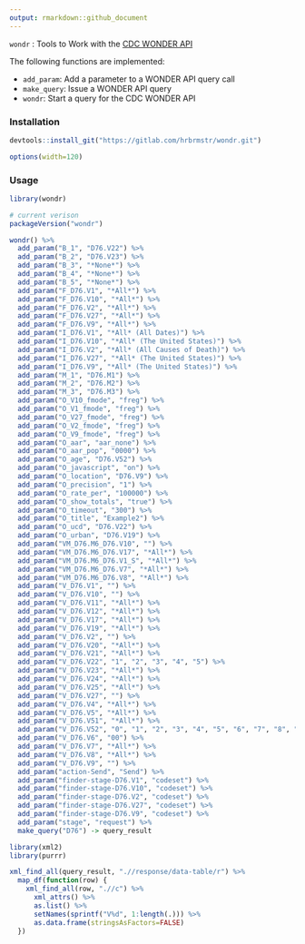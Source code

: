 ```yaml
---
output: rmarkdown::github_document
---
```


`wondr` : Tools to Work with the [CDC WONDER API](https://wonder.cdc.gov/wonder/help/WONDER-API.html)

The following functions are implemented:

- `add_param`:	Add a parameter to a WONDER API query call
- `make_query`:	Issue a WONDER API query
- `wondr`: Start a query for the CDC WONDER API

### Installation

```r
devtools::install_git("https://gitlab.com/hrbrmstr/wondr.git")
```

```r
options(width=120)
```

### Usage

```r
library(wondr)

# current verison
packageVersion("wondr")

wondr() %>%
  add_param("B_1", "D76.V22") %>% 
  add_param("B_2", "D76.V23") %>% 
  add_param("B_3", "*None*") %>% 
  add_param("B_4", "*None*") %>% 
  add_param("B_5", "*None*") %>% 
  add_param("F_D76.V1", "*All*") %>% 
  add_param("F_D76.V10", "*All*") %>% 
  add_param("F_D76.V2", "*All*") %>% 
  add_param("F_D76.V27", "*All*") %>% 
  add_param("F_D76.V9", "*All*") %>% 
  add_param("I_D76.V1", "*All* (All Dates)") %>% 
  add_param("I_D76.V10", "*All* (The United States)") %>% 
  add_param("I_D76.V2", "*All* (All Causes of Death)") %>% 
  add_param("I_D76.V27", "*All* (The United States)") %>% 
  add_param("I_D76.V9", "*All* (The United States)") %>% 
  add_param("M_1", "D76.M1") %>% 
  add_param("M_2", "D76.M2") %>% 
  add_param("M_3", "D76.M3") %>% 
  add_param("O_V10_fmode", "freg") %>% 
  add_param("O_V1_fmode", "freg") %>% 
  add_param("O_V27_fmode", "freg") %>% 
  add_param("O_V2_fmode", "freg") %>% 
  add_param("O_V9_fmode", "freg") %>% 
  add_param("O_aar", "aar_none") %>% 
  add_param("O_aar_pop", "0000") %>% 
  add_param("O_age", "D76.V52") %>% 
  add_param("O_javascript", "on") %>% 
  add_param("O_location", "D76.V9") %>% 
  add_param("O_precision", "1") %>% 
  add_param("O_rate_per", "100000") %>% 
  add_param("O_show_totals", "true") %>% 
  add_param("O_timeout", "300") %>% 
  add_param("O_title", "Example2") %>% 
  add_param("O_ucd", "D76.V22") %>% 
  add_param("O_urban", "D76.V19") %>% 
  add_param("VM_D76.M6_D76.V10", "") %>% 
  add_param("VM_D76.M6_D76.V17", "*All*") %>% 
  add_param("VM_D76.M6_D76.V1_S", "*All*") %>% 
  add_param("VM_D76.M6_D76.V7", "*All*") %>% 
  add_param("VM_D76.M6_D76.V8", "*All*") %>% 
  add_param("V_D76.V1", "") %>% 
  add_param("V_D76.V10", "") %>% 
  add_param("V_D76.V11", "*All*") %>% 
  add_param("V_D76.V12", "*All*") %>% 
  add_param("V_D76.V17", "*All*") %>% 
  add_param("V_D76.V19", "*All*") %>% 
  add_param("V_D76.V2", "") %>% 
  add_param("V_D76.V20", "*All*") %>% 
  add_param("V_D76.V21", "*All*") %>% 
  add_param("V_D76.V22", "1", "2", "3", "4", "5") %>% 
  add_param("V_D76.V23", "*All*") %>% 
  add_param("V_D76.V24", "*All*") %>% 
  add_param("V_D76.V25", "*All*") %>% 
  add_param("V_D76.V27", "") %>% 
  add_param("V_D76.V4", "*All*") %>% 
  add_param("V_D76.V5", "*All*") %>% 
  add_param("V_D76.V51", "*All*") %>% 
  add_param("V_D76.V52", "0", "1", "2", "3", "4", "5", "6", "7", "8", "9", "10", "11", "12", "13", "14", "15", "16", "17", "18") %>% 
  add_param("V_D76.V6", "00") %>% 
  add_param("V_D76.V7", "*All*") %>% 
  add_param("V_D76.V8", "*All*") %>% 
  add_param("V_D76.V9", "") %>% 
  add_param("action-Send", "Send") %>% 
  add_param("finder-stage-D76.V1", "codeset") %>% 
  add_param("finder-stage-D76.V10", "codeset") %>% 
  add_param("finder-stage-D76.V2", "codeset") %>% 
  add_param("finder-stage-D76.V27", "codeset") %>% 
  add_param("finder-stage-D76.V9", "codeset") %>% 
  add_param("stage", "request") %>%  
  make_query("D76") -> query_result

library(xml2)
library(purrr)

xml_find_all(query_result, ".//response/data-table/r") %>% 
  map_df(function(row) {
    xml_find_all(row, ".//c") %>% 
      xml_attrs() %>% 
      as.list() %>% 
      setNames(sprintf("V%d", 1:length(.))) %>% 
      as.data.frame(stringsAsFactors=FALSE)
  })
```
